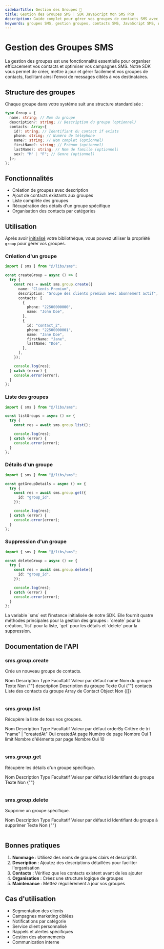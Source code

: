 ```yaml
---
sidebarTitle: Gestion des Groupes 📁
title: Gestion des Groupes SMS | SDK JavaScript Mon SMS PRO
description: Guide complet pour gérer vos groupes de contacts SMS avec notre SDK JavaScript. Créez, mettez à jour et gérez vos groupes pour des campagnes plus efficaces.
keywords: groupes SMS, gestion groupes, contacts SMS, JavaScript SMS, API SMS, TypeScript SMS, segmentation contacts, import groupes, mise à jour groupes
---
```



# Gestion des Groupes SMS

La gestion des groupes est une fonctionnalité essentielle pour organiser efficacement vos contacts et optimiser vos campagnes SMS. Notre SDK vous permet de créer, mettre à jour et gérer facilement vos groupes de contacts, facilitant ainsi l'envoi de messages ciblés à vos destinataires.

## Structure des groupes

Chaque groupe dans votre système suit une structure standardisée :

```ts
type Group = {
  name: string; // Nom du groupe
  description?: string; // Description du groupe (optionnel)
  contacts: Array<{
    id?: string; // Identifiant du contact if exists
    phone: string; // Numéro de téléphone
    name?: string; // Nom complet (optionnel)
    firstName?: string; // Prénom (optionnel)
    lastName?: string; // Nom de famille (optionnel)
    sex?: "M" | "F"; // Genre (optionnel)
  }>;
};
```

## Fonctionnalités

- Création de groupes avec description
- Ajout de contacts existants aux groupes
- Liste complète des groupes
- Récupération des détails d'un groupe spécifique
- Organisation des contacts par catégories

## Utilisation

Après avoir [initialisé](/libs/js/get-started/#init) votre bibliothèque, vous pouvez utiliser la propriété `group` pour gérer vos groupes.

### Création d'un groupe

```ts filename="/api/group" showLineNumbers {1,6-21}
import { sms } from "@/libs/sms";

const createGroup = async () => {
  try {
    const res = await sms.group.create({
      name: "Clients Premium",
      description: "Groupe des clients premium avec abonnement actif",
      contacts: [
        {
          phone: "22500000000",
          name: "John Doe",
        },
        {
          id: "contact_2",
          phone: "22500000001",
          name: "Jane Doe",
          firstName: "Jane",
          lastName: "Doe",
        },
      ],
    });

    console.log(res);
  } catch (error) {
    console.error(error);
  }
};
```

### Liste des groupes

```ts filename="/api/group/list" showLineNumbers {1,5}
import { sms } from "@/libs/sms";

const listGroups = async () => {
  try {
    const res = await sms.group.list();

    console.log(res);
  } catch (error) {
    console.error(error);
  }
};
```

### Détails d'un groupe

```ts filename="/api/group/details" showLineNumbers {1,5-7}
import { sms } from "@/libs/sms";

const getGroupDetails = async () => {
  try {
    const res = await sms.group.get({
      id: "group_id",
    });

    console.log(res);
  } catch (error) {
    console.error(error);
  }
};
```

### Suppression d'un groupe

```ts filename="/api/group/delete" showLineNumbers {1,5-7}
import { sms } from "@/libs/sms";

const deleteGroup = async () => {
  try {
    const res = await sms.group.delete({
      id: "group_id",
    });

    console.log(res);
  } catch (error) {
    console.error(error);
  }
};
```

<Callout type="info">
  La variable `sms` est l'instance initialisée de notre SDK. Elle fournit quatre
  méthodes principales pour la gestion des groupes : `create` pour la création,
  `list` pour la liste, `get` pour les détails et `delete` pour la suppression.
</Callout>

## Documentation de l'API

### sms.group.create

Crée un nouveau groupe de contacts.

<Table style={{ marginTop: 20 }}>
  <thead>
    <Table.Tr>
      <Table.Th>Nom</Table.Th>
      <Table.Th>Description</Table.Th>
      <Table.Th>Type</Table.Th>
      <Table.Th>Facultatif</Table.Th>
      <Table.Th>Valeur par défaut</Table.Th>
    </Table.Tr>
  </thead>
  <tbody>
    <Table.Tr>
      <Table.Td>name</Table.Td>
      <Table.Td>Nom du groupe</Table.Td>
      <Table.Td>Texte</Table.Td>
      <Table.Td>Non</Table.Td>
      <Table.Td>{""}</Table.Td>
    </Table.Tr>
    <Table.Tr>
      <Table.Td>description</Table.Td>
      <Table.Td>Description du groupe</Table.Td>
      <Table.Td>Texte</Table.Td>
      <Table.Td>Oui</Table.Td>
      <Table.Td>{""}</Table.Td>
    </Table.Tr>
    <Table.Tr>
      <Table.Td>contacts</Table.Td>
      <Table.Td>Liste des contacts du groupe</Table.Td>
      <Table.Td>Array de Contact Object</Table.Td>
      <Table.Td>Non</Table.Td>
      <Table.Td>{[]}</Table.Td>
    </Table.Tr>
  </tbody>
</Table>

### sms.group.list

Récupère la liste de tous vos groupes.

<Table style={{ marginTop: 20 }}>
  <thead>
    <Table.Tr>
      <Table.Th>Nom</Table.Th>
      <Table.Th>Description</Table.Th>
      <Table.Th>Type</Table.Th>
      <Table.Th>Facultatif</Table.Th>
      <Table.Th>Valeur par défaut</Table.Th>
    </Table.Tr>
  </thead>
  <tbody>
    <Table.Tr>
      <Table.Td>orderBy</Table.Td>
      <Table.Td>Critère de tri</Table.Td>
      <Table.Td>"name" | "createdAt"</Table.Td>
      <Table.Td>Oui</Table.Td>
      <Table.Td>createdAt</Table.Td>
    </Table.Tr>
    <Table.Tr>
      <Table.Td>page</Table.Td>
      <Table.Td>Numéro de page</Table.Td>
      <Table.Td>Nombre</Table.Td>
      <Table.Td>Oui</Table.Td>
      <Table.Td>1</Table.Td>
    </Table.Tr>
    <Table.Tr>
      <Table.Td>limit</Table.Td>
      <Table.Td>Nombre d'éléments par page</Table.Td>
      <Table.Td>Nombre</Table.Td>
      <Table.Td>Oui</Table.Td>
      <Table.Td>10</Table.Td>
    </Table.Tr>
  </tbody>
</Table>

### sms.group.get

Récupère les détails d'un groupe spécifique.

<Table style={{ marginTop: 20 }}>
  <thead>
    <Table.Tr>
      <Table.Th>Nom</Table.Th>
      <Table.Th>Description</Table.Th>
      <Table.Th>Type</Table.Th>
      <Table.Th>Facultatif</Table.Th>
      <Table.Th>Valeur par défaut</Table.Th>
    </Table.Tr>
  </thead>
  <tbody>
    <Table.Tr>
      <Table.Td>id</Table.Td>
      <Table.Td>Identifiant du groupe</Table.Td>
      <Table.Td>Texte</Table.Td>
      <Table.Td>Non</Table.Td>
      <Table.Td>{""}</Table.Td>
    </Table.Tr>
  </tbody>
</Table>

### sms.group.delete

Supprime un groupe spécifique.

<Table style={{ marginTop: 20 }}>
  <thead>
    <Table.Tr>
      <Table.Th>Nom</Table.Th>
      <Table.Th>Description</Table.Th>
      <Table.Th>Type</Table.Th>
      <Table.Th>Facultatif</Table.Th>
      <Table.Th>Valeur par défaut</Table.Th>
    </Table.Tr>
  </thead>
  <tbody>
    <Table.Tr>
      <Table.Td>id</Table.Td>
      <Table.Td>Identifiant du groupe à supprimer</Table.Td>
      <Table.Td>Texte</Table.Td>
      <Table.Td>Non</Table.Td>
      <Table.Td>{""}</Table.Td>
    </Table.Tr>
  </tbody>
</Table>

## Bonnes pratiques

1. **Nommage** : Utilisez des noms de groupes clairs et descriptifs
2. **Description** : Ajoutez des descriptions détaillées pour faciliter l'organisation
3. **Contacts** : Vérifiez que les contacts existent avant de les ajouter
4. **Organisation** : Créez une structure logique de groupes
5. **Maintenance** : Mettez régulièrement à jour vos groupes

## Cas d'utilisation

- Segmentation des clients
- Campagnes marketing ciblées
- Notifications par catégorie
- Service client personnalisé
- Rappels et alertes spécifiques
- Gestion des abonnements
- Communication interne
